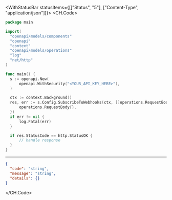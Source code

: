 

<WithStatusBar statusItems={[["Status", "5"], ["Content-Type", "application/json"]]}>
  <CH.Code>
  ```go SubscribeToWebhooks.go
  package main

import(
	"openapi/models/components"
	"openapi"
	"context"
	"openapi/models/operations"
	"log"
	"net/http"
)

func main() {
    s := openapi.New(
        openapi.WithSecurity("<YOUR_API_KEY_HERE>"),
    )

    ctx := context.Background()
    res, err := s.Config.SubscribeToWebhooks(ctx, []operations.RequestBody{
        operations.RequestBody{},
    })
    if err != nil {
        log.Fatal(err)
    }

    if res.StatusCode == http.StatusOK {
        // handle response
    }
}
  ```
  ---

  ```json Example Response
  {
    "code": "string",
    "message": "string",
    "details": {}
  }
  ```
  </CH.Code>
</WithStatusBar>
